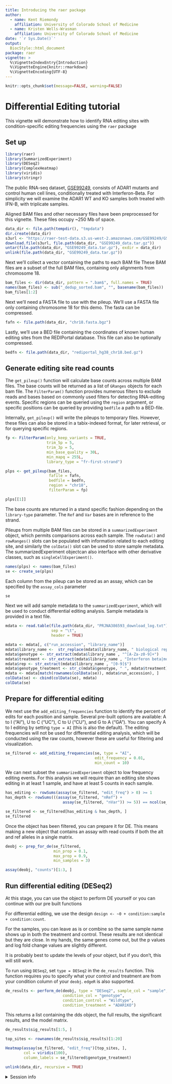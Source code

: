 ```yaml
---
title: Introducing the raer package
author: 
  - name: Kent Riemondy
    affiliation: University of Colorado School of Medicine
  - name: Kristen Wells-Wrasman
    affiliation: University of Colorado School of Medicine
date: '`r Sys.Date()`'
output:
  BiocStyle::html_document
package: raer 
vignette: >
  %\VignetteIndexEntry{Introduction}
  %\VignetteEngine{knitr::rmarkdown}
  %\VignetteEncoding{UTF-8}    
---
```


```r
knitr::opts_chunk$set(message=FALSE, warning=FALSE)
```

# Differential Editing tutorial

This vignette will demonstrate how to identify RNA editing sites with condition-specific editing frequencies using the `raer` package

## Set up

```r
library(raer)
library(SummarizedExperiment)
library(DESeq2)
library(ComplexHeatmap)
library(viridis)
library(stringr)
```


The public RNA-seq dataset,  [GSE99249](https://www.ncbi.nlm.nih.gov/geo/query/acc.cgi?acc=GSE99249), consists of ADAR1 mutants and control human cell lines, conditionally treated with Interferon-Beta. For simplicity we will examine the ADAR1 WT and KO samples both treated with IFN-B, with triplicate samples. 

Aligned BAM files and other necessary files have been preprocessed for this vignette. These files occupy ~250 Mb of space. 

```r
data_dir <- file.path(tempdir(), "tmpdata")
dir.create(data_dir)
s3url <- "https://raer-test-data.s3.us-west-2.amazonaws.com/GSE99249/GSE99249_data.tar.gz"
download.file(s3url, file.path(data_dir, "GSE99249_data.tar.gz"))
untar(file.path(data_dir, "GSE99249_data.tar.gz"), exdir = data_dir)
unlink(file.path(data_dir, "GSE99249_data.tar.gz"))
```

Next we'll collect a vector containing the paths to each BAM file These BAM files are a subset of the full BAM files, containing only alignments from chromosome 18.

```r
bam_files <- dir(data_dir, pattern = ".bam$", full.names = TRUE)
names(bam_files) <- sub("_dedup_sorted.bam", "", basename(bam_files))
bam_files[1:2]
```

Next we'll need a FASTA file to use with the pileup. We'll use a FASTA file only containing chromosome 18 for this demo. The fasta can be compressed. 

```r
fafn <- file.path(data_dir, "chr18.fasta.bgz")
```

Lastly, we'll use a BED file containing the coordinates of known human editing sites from the REDIPortal database. This file can also be optionally compressed.

```r
bedfn <- file.path(data_dir, "rediportal_hg38_chr18.bed.gz")
```

## Generate editing site read counts 

The `get_pileup()` function will calculate base counts across multiple BAM files. The base counts will be returned as a list of `GRanges` objects for each bam file. The `FilterParam()` function provides numerous filters to exclude reads and bases based on commonly used filters for detecting RNA-editing events. Specific regions can be queried using the `region` argument, or specific positions can be queried by providing `bedfile` a path to a BED-file. 

Internally, `get_pileup()` will write the pileups to temporary files. However, these files can also be stored in a tabix-indexed format, for later retrieval, or for querying specific regions.

```r
fp <- FilterParam(only_keep_variants = TRUE,
                  trim_5p = 5, 
                  trim_3p = 5, 
                  min_base_quality = 30L,
                  min_mapq = 255L, 
                  library_type = "fr-first-strand")

plps <- get_pileup(bam_files, 
                   fafile = fafn, 
                   bedfile = bedfn,
                   region = "chr18", 
                   filterParam = fp)

plps[[1]]
```

The base counts are returned in a stand specific fashion depending on the `library-type` parameter. The `Ref` and `Var` bases are in reference to the strand. 

Pileups from multiple BAM files can be stored in a `summarizedExperiment` object, which permits comparisons across each sample. The `rowData()` and `rowRanges()` slots can be populated with information related to each editing site, and similarly the `colData()` slot can be used to store sample metadata. The summarizedExperiment objectcan also interface with other derivative classes, such as `singleCellExperiment()`. 

```r
names(plps) <- names(bam_files) 
se <- create_se(plps)
```

Each column from the pileup can be stored as an assay, which can be specified by the `assay_cols` parameter

```r
se
```

Next we will add sample metadata to the `summarizedExperiment`, which will be used to conduct differential editing analysis. Sample metadata is provided in a text file. 

```r
mdata <- read.table(file.path(data_dir, "PRJNA386593_download_log.txt"),
                    sep = "\t",
                    header = TRUE)

mdata <- mdata[, c("run_accession", "library_name")]
mdata$library_name <-  str_replace(mdata$library_name, " biological replicate", "")
mdata$genotype <- str_extract(mdata$library_name , "^[A-Za-z0-9]+")
mdata$treatment <- str_extract(mdata$library_name , "Interferon beta|mock")
mdata$rep <- str_extract(mdata$library_name , "[0-9]$")
mdata$genotype_treatment <- str_c(mdata$genotype, " ", mdata$treatment)
mdata <- mdata[match(rownames(colData(se)), mdata$run_accession), ]
colData(se) <- cbind(colData(se), mdata)
colData(se)
```

## Prepare for differential editing 

We next use the `add_editing_frequencies` function to identify the percent of edits for each position and sample. Several pre-built options are available: A to I ("AI"), U to C ("UC"), C to U ("CU"), and G to A ("GA"). You can specify A to I editing by setting `type = AI` (this is also the default). The editing frequencies will not be used for differential editing analysis, which will be conducted using the raw counts, however these are useful for filtering and visualization. 


```r
se_filtered <- add_editing_frequencies(se, type = "AI",
                                       edit_frequency = 0.01,
                                       min_count = 10)
```

We can next subset the `summarizedExperiment` object to low frequency editing events. For this analysis we will require than an editing site shows editing in at least 1 sample, and have at least 5 counts in each sample. 

```r
has_editing <- rowSums(assay(se_filtered, "edit_freq") > 0) >= 1
has_depth <- rowSums(((assay(se_filtered, "nRef") + 
                         assay(se_filtered, "nVar")) >= 5)) == ncol(se_filtered)

se_filtered <- se_filtered[has_editing & has_depth, ]
se_filtered
```

Once the object has been filtered, you can prepare it for DE. This means making a new object that contains an assay with read counts if both the alt and ref alleles in a single matrix.

```r
deobj <- prep_for_de(se_filtered,
                     min_prop = 0.1,
                     max_prop = 0.9,
                     min_samples = 3)

assay(deobj, "counts")[1:3, ]
```

## Run differential editing (DESeq2)

At this stage, you can use the object to perform DE yourself or you can continue with our pre built functions

For differential editing, we use the design `design <- ~0 + condition:sample + condition:count`.

For the samples, you can leave as is or combine so the same sample name shows up in both the treatment and control. These results are not identical but they are close. In my hands, the same genes come out, but the p values and log fold change values are slightly different.

It is probably best to update the levels of your object, but if you don't, this will still work.

To run using `DESeq2`, set `type = DESeq2` in the `de_results` function. This function requires you to specify what your control and treatment are from your condition column of your `deobj`. `edgeR` is also supported. 

```r
de_results <- perform_de(deobj, type = "DESeq2", sample_col = "sample",
                         condition_col = "genotype",
                         condition_control = "Wildtype",
                         condition_treatment = "ADAR1KO")
```

This returns a list containing the dds object, the full results, the significant results, and the model matrix. 

```r
de_results$sig_results[1:5, ]
```

```r
top_sites <- rownames(de_results$sig_results)[1:20]

Heatmap(assay(se_filtered, "edit_freq")[top_sites, ], 
        col = viridis(100), 
        column_labels = se_filtered$genotype_treatment)
```




```r
unlink(data_dir, recursive = TRUE)
```

<details style="margin-bottom:10px;">
<summary>
    Session info
</summary>

```r
sessionInfo()
```

</details>


